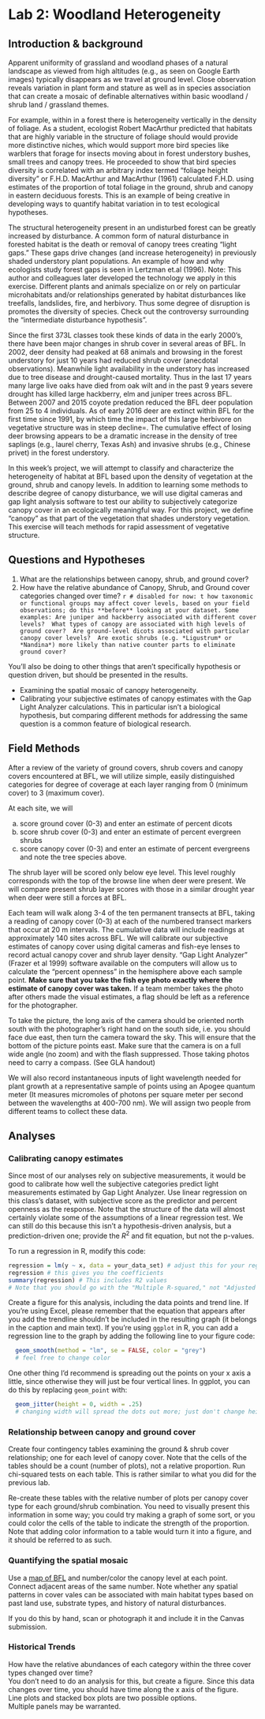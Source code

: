 # Lab 2: Woodland Heterogeneity {#Lab_heterogeneity}

## Introduction & background

Apparent uniformity of grassland and woodland phases of a natural landscape as viewed from high altitudes (e.g., as seen on Google Earth images) typically disappears as we travel at ground level.  Close observation reveals variation in plant form and stature as well as in species association that can create a mosaic of definable alternatives within basic woodland / shrub land / grassland themes. 

For example, within in a forest there is heterogeneity vertically in the density of foliage. As a student, ecologist Robert MacArthur predicted that habitats that are highly variable in the structure of foliage should would provide more distinctive niches, which would support more bird species like warblers that forage for insects moving about in forest understory bushes, small trees and canopy trees.  He proceeded to show that bird species diversity is correlated with an arbitrary index termed “foliage height diversity” or F.H.D.  MacArthur and MacArthur (1961) calculated F.H.D. using estimates of the proportion of total foliage in the ground, shrub and canopy in eastern deciduous forests.  This is an example of being creative in developing ways to quantify habitat variation in to test ecological hypotheses.

The structural heterogeneity present in an undisturbed forest can be greatly increased by disturbance.  A common form of natural disturbance in forested habitat is the death or removal of canopy trees creating “light gaps.” These gaps drive changes (and increase heterogeneity) in previously shaded understory plant populations. An example of how and why ecologists study forest gaps is seen in Lertzman et.al (1996).  Note: This author and colleagues later developed the technology we apply in this exercise.  Different plants and animals specialize on or rely on particular microhabitats and/or relationships generated by habitat disturbances like treefalls, landslides, fire, and  herbivory. Thus some degree of disruption is promotes the diversity of species.  Check out the controversy surrounding the “intermediate disturbance hypothesis”.

Since the first 373L classes took these kinds of data in the early 2000’s, there have been major changes in shrub cover in several areas of BFL.  In 2002, deer density had peaked at 68 animals and browsing in the forest understory for just 10 years had reduced shrub cover (anecdotal observations).  Meanwhile light availability in the understory has increased due to tree disease and drought-caused mortality. Thus in the last 17 years many large live oaks have died from oak wilt and in the past 9 years severe drought has killed large hackberry, elm and juniper trees across BFL.  Between 2007 and 2015 coyote predation reduced the BFL deer population from 25 to 4 individuals.  As of early 2016 deer are extinct within BFL for the first time since 1991, by which time the impact of this large herbivore on vegetative structure was in steep decline=.  The cumulative effect of losing deer browsing appears to be a dramatic increase in the density of tree saplings (e.g., laurel cherry, Texas Ash) and invasive shrubs (e.g., Chinese privet) in the forest understory. 

In this week’s  project, we will attempt to classify and characterize the heterogeneity of habitat at BFL based upon the density of vegetation at the ground, shrub and canopy levels. In addition to learning some methods to describe degree of canopy disturbance, we will use digital cameras and gap light analysis software to test our ability to subjectively categorize canopy cover in an ecologically meaningful way. For this project, we define “canopy” as that part of the vegetation that shades understory vegetation.   This exercise will teach  methods for rapid assessment  of vegetative structure.  

## Questions and Hypotheses

  1. What are the relationships between canopy, shrub, and ground cover? 
  2. How have the relative abundance of Canopy, Shrub, and Ground cover categories changed over time? 
  `r # disabled for now: t how taxonomic or functional groups may affect cover levels, based on your field observations; do this **before** looking at your dataset. Some examples: Are juniper and hackberry associated with different cover levels?  What types of canopy are associated with high levels of ground cover?  Are ground-level dicots associated with particular canopy cover levels?  Are exotic shrubs (e.g. *Ligustrum* or *Nandina*) more likely than native counter parts to eliminate ground cover? `

You'll also be doing to other things that aren't specifically hypothesis or question driven, but should be presented in the results.

 - Examining the spatial mosaic of canopy heterogeneity. 
 - Calibrating your subjective estimates of canopy estimates with the Gap Light Analyzer calculations. This in particular isn't a biological hypothesis, but comparing different methods for addressing the same question is a common feature of biological research.

## Field Methods

After a review of the variety of ground covers, shrub covers and canopy covers encountered at BFL, we will utilize simple, easily distinguished categories for degree of coverage at each layer ranging from 0 (minimum cover) to 3 (maximum cover).   

At each site, we will 

 a) score ground cover (0-3) and enter an estimate of percent dicots
 b) score shrub cover (0-3) and enter an estimate of percent evergreen shrubs
 c) score canopy cover (0-3) and enter an estimate of percent evergreens and note the tree species above. 
 
The shrub layer will be scored only below eye level. This level roughly corresponds with the top of the browse line when deer were present. We will compare present shrub layer scores with those in a similar drought year when deer were still a forces at BFL. 

Each team will walk along 3-4 of the ten permanent transects at BFL, taking a reading of canopy cover (0-3) at each of the numbered transect markers that occur at 20 m intervals.  The cumulative data will include readings at approximately 140 sites across BFL.  We will calibrate our subjective estimates of canopy cover using digital cameras and fish-eye lenses to record actual canopy cover and shrub layer density.  “Gap Light Analyzer” (Frazer et al 1999) software available on the computers will allow us to calculate the “percent openness” in the hemisphere above each sample point.  **Make sure that you take the fish eye photo exactly where the estimate of canopy cover was taken.**  If a team member takes the photo after others made the visual estimates, a flag should be left as a reference for the photographer.

To take the picture, the long axis of the camera should be oriented north south with the photographer’s right hand on the south side, i.e. you should face due east, then turn the camera toward the sky.  This will ensure that the bottom of the picture points east.  Make sure that the camera is on a full wide angle (no zoom) and with the flash suppressed. Those taking photos need to carry a compass. (See GLA handout)

We will also record instantaneous inputs of light wavelength needed for plant growth at a representative sample of points using an Apogee quantum meter (It measures micromoles of photons per square meter per second between the wavelengths at 400-700 nm).  We will assign two people from different teams to collect these data.

## Analyses

### Calibrating canopy estimates

Since most of our analyses rely on subjective measurements, it would be good to calibrate how well the subjective categories predict light measurements estimated by Gap Light Analyzer.
Use linear regression on this class's dataset, with subjective score as the predictor and percent openness as the response. 
Note that the structure of the data will almost certainly violate some of the assumptions of a linear regression test.
We can still do this because this isn’t a hypothesis-driven analysis, but a prediction-driven one; provide the $R^2$ and fit equation, but not the p-values.

To run a regression in R, modify this code:

```r
regression = lm(y ~ x, data = your_data_set) # adjust this for your regression
regression # this gives you the coefficients
summary(regression) # This includes R2 values
# Note that you should go with the "Multiple R-squared," not "Adjusted R-squared"
```


Create a figure for this analysis, including the data points and trend line. If you're using Excel, please remember that the equation that appears after you add the trendline shouldn't be included in the resulting graph (it belongs in the caption and main text).  If you're using `ggplot` in R, you can add a regression line to the graph by adding the following line to your figure code:

```r
  geom_smooth(method = "lm", se = FALSE, color = "grey") 
  # feel free to change color
```

One other thing I'd recommend is spreading out the points on your x axis a little, since otherwise they will just be four vertical lines.  In ggplot, you can do this by replacing `geom_point` with:

```r
  geom_jitter(height = 0, width = .25) 
  # changing width will spread the dots out more; just don't change height
```

### Relationship between canopy and ground cover

Create four contingency tables examining the ground & shrub cover relationship; one for each level of canopy cover. Note that the cells of the tables should be a count (number of plots), not a relative proportion. Run chi-squared tests on each table. This is rather similar to what you did for the previous lab.  

Re-create these tables with the relative number of plots per canopy cover type for each ground/shrub combination. 
You need to visually present this information in some way; you could try making a graph of some sort, or you could color the cells of the table to indicate the strength of the proportion. Note that adding color information to a table would turn it into a figure, and it should be referred to as such.

### Quantifying the spatial mosaic

Use a [map of BFL](https://bfl.utexas.edu/resources-facilities/maps/transect-tags) and number/color the canopy level at each point. Connect adjacent areas of the same number. Note whether any spatial patterns in cover vales can be associated with main habitat types based on past land use, substrate types, and history of natural disturbances.  

If you do this by hand, scan or photograph it and include it in the Canvas submission. 

### Historical Trends

How have the relative abundances of each category within the three cover types changed over time?  
You don't need to do an analysis for this, but create a figure. 
Since this data changes over time, you should have time along the x axis of the figure.  
Line plots and stacked box plots are two possible options.  
Multiple panels may be warranted.

